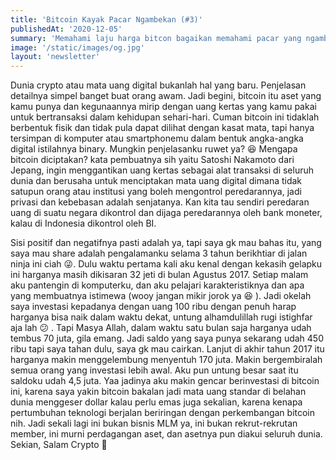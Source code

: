 ```yaml
---
title: 'Bitcoin Kayak Pacar Ngambekan (#3)'
publishedAt: '2020-12-05'
summary: 'Memahami laju harga bitcon bagaikan memahami pacar yang ngambekan'
image: '/static/images/og.jpg'
layout: 'newsletter'
---
```


Dunia crypto atau mata uang digital bukanlah hal yang baru. Penjelasan detailnya simpel banget buat orang awam. Jadi begini, bitcoin itu aset yang kamu punya dan kegunaannya mirip dengan uang kertas yang kamu pakai untuk bertransaksi dalam kehidupan sehari-hari. Cuman bitcoin ini tidaklah berbentuk fisik dan tidak pula dapat dilihat dengan kasat mata, tapi hanya tersimpan di komputer atau smartphonemu dalam bentuk angka-angka digital istilahnya binary. Mungkin penjelasanku ruwet ya? :satisfied: Mengapa bitcoin diciptakan? kata pembuatnya sih yaitu Satoshi Nakamoto dari Jepang, ingin menggantikan uang kertas sebagai alat transaksi di seluruh dunia dan berusaha untuk menciptakan mata uang digital dimana tidak satupun orang atau institusi yang boleh mengontrol peredarannya, jadi privasi dan kebebasan adalah senjatanya. Kan kita tau sendiri peredaran uang di suatu negara dikontrol dan dijaga peredarannya oleh bank moneter, kalau di Indonesia dikontrol oleh BI.

Sisi positif dan negatifnya pasti adalah ya, tapi saya gk mau bahas itu, yang saya mau share adalah pengalamanku selama 3 tahun berikhtiar di jalan ninja ini ciah :stuck_out_tongue_winking_eye:. Dulu waktu pertama kali aku kenal dengan kekasih gelapku ini harganya masih dikisaran 32 jeti di bulan Agustus 2017. Setiap malam aku pantengin di komputerku, dan aku pelajari karakteristiknya dan apa yang membuatnya istimewa (wooy jangan mikir jorok ya :satisfied: ). Jadi okelah saya investasi kepadanya dengan uang 100 ribu dengan penuh harap harganya bisa naik dalam waktu dekat, untung alhamdulillah rugi istighfar aja lah :confused: . Tapi Masya Allah, dalam waktu satu bulan saja harganya udah tembus 70 juta, gila emang. Jadi saldo yang saya punya sekarang udah 450 ribu tapi saya tahan dulu, saya gk mau cairkan. Lanjut di akhir tahun 2017 itu harganya makin menggelembung menyentuh 170 juta. Makin bergembiralah semua orang yang investasi lebih awal. Aku pun untung besar saat itu saldoku udah 4,5 juta. Yaa jadinya aku makin gencar berinvestasi di bitcoin ini, karena saya yakin bitcoin bakalan jadi mata uang standar di belahan dunia menggeser dollar kalau perlu emas juga sekalian, karena kenapa pertumbuhan teknologi berjalan beriringan dengan perkembangan bitcoin nih. Jadi sekali lagi ini bukan bisnis MLM ya, ini bukan rekrut-rekrutan member, ini murni perdagangan aset, dan asetnya pun diakui seluruh dunia. Sekian, Salam Crypto :tada:
